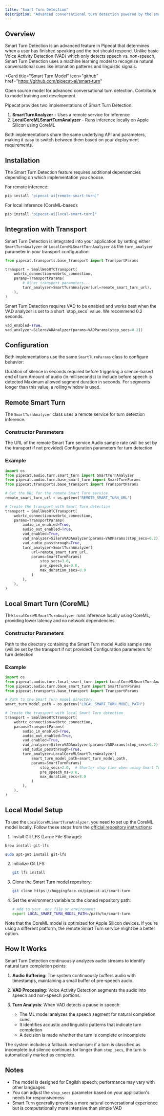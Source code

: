 ```yaml
---
title: "Smart Turn Detection"
description: "Advanced conversational turn detection powered by the smart-turn model"
---
```


## Overview

Smart Turn Detection is an advanced feature in Pipecat that determines when a user has finished speaking and the bot should respond. Unlike basic Voice Activity Detection (VAD) which only detects speech vs. non-speech, Smart Turn Detection uses a machine learning model to recognize natural conversational cues like intonation patterns and linguistic signals.

<Card
  title="Smart Turn Model"
  icon="github"
  href="https://github.com/pipecat-ai/smart-turn"
>
  Open source model for advanced conversational turn detection. Contribute to
  model training and development.
</Card>

Pipecat provides two implementations of Smart Turn Detection:

1. **SmartTurnAnalyzer** - Uses a remote service for inference
2. **LocalCoreMLSmartTurnAnalyzer** - Runs inference locally on Apple Silicon using CoreML

Both implementations share the same underlying API and parameters, making it easy to switch between them based on your deployment requirements.

## Installation

The Smart Turn Detection feature requires additional dependencies depending on which implementation you choose.

For remote inference:

```bash
pip install "pipecat-ai[remote-smart-turn]"
```

For local inference (CoreML-based):

```bash
pip install "pipecat-ai[local-smart-turn]"
```

## Integration with Transport

Smart Turn Detection is integrated into your application by setting either `SmartTurnAnalyzer` or `LocalCoreMLSmartTurnAnalyzer` as the `turn_analyzer` parameter in your transport configuration:

```python
from pipecat.transports.base_transport import TransportParams

transport = SmallWebRTCTransport(
    webrtc_connection=webrtc_connection,
    params=TransportParams(
        # Other transport parameters...
        turn_analyzer=SmartTurnAnalyzer(url=remote_smart_turn_url),
    ),
)
```

<Tip>
  Smart Turn Detection requires VAD to be enabled and works best when the VAD analyzer is set to a short `stop_secs` value. We recommend 0.2 seconds.

```python
vad_enabled=True,
vad_analyzer=SileroVADAnalyzer(params=VADParams(stop_secs=0.2))
```

</Tip>

## Configuration

Both implementations use the same `SmartTurnParams` class to configure behavior:

<ParamField path="stop_secs" type="float" default="3.0">
  Duration of silence in seconds required before triggering a silence-based end
  of turn
</ParamField>

<ParamField path="pre_speech_ms" type="float" default="0.0">
  Amount of audio (in milliseconds) to include before speech is detected
</ParamField>

<ParamField path="max_duration_secs" type="float" default="8.0">
  Maximum allowed segment duration in seconds. For segments longer than this
  value, a rolling window is used.
</ParamField>

## Remote Smart Turn

The `SmartTurnAnalyzer` class uses a remote service for turn detection inference.

### Constructor Parameters

<ParamField path="url" type="str" required>
  The URL of the remote Smart Turn service
</ParamField>

<ParamField path="sample_rate" type="Optional[int]" default="None">
  Audio sample rate (will be set by the transport if not provided)
</ParamField>

<ParamField path="params" type="SmartTurnParams" default="SmartTurnParams()">
  Configuration parameters for turn detection
</ParamField>

### Example

```python
import os
from pipecat.audio.turn.smart_turn import SmartTurnAnalyzer
from pipecat.audio.turn.base_smart_turn import SmartTurnParams
from pipecat.transports.base_transport import TransportParams

# Get the URL for the remote Smart Turn service
remote_smart_turn_url = os.getenv("REMOTE_SMART_TURN_URL")

# Create the transport with Smart Turn detection
transport = SmallWebRTCTransport(
    webrtc_connection=webrtc_connection,
    params=TransportParams(
        audio_in_enabled=True,
        audio_out_enabled=True,
        vad_enabled=True,
        vad_analyzer=SileroVADAnalyzer(params=VADParams(stop_secs=0.2)),
        vad_audio_passthrough=True,
        turn_analyzer=SmartTurnAnalyzer(
            url=remote_smart_turn_url,
            params=SmartTurnParams(
                stop_secs=3.0,
                pre_speech_ms=0.0,
                max_duration_secs=8.0
            )
        ),
    ),
)
```

## Local Smart Turn (CoreML)

The `LocalCoreMLSmartTurnAnalyzer` runs inference locally using CoreML, providing lower latency and no network dependencies.

### Constructor Parameters

<ParamField path="smart_turn_model_path" type="str" required>
  Path to the directory containing the Smart Turn model
</ParamField>

<ParamField path="sample_rate" type="Optional[int]" default="None">
  Audio sample rate (will be set by the transport if not provided)
</ParamField>

<ParamField path="params" type="SmartTurnParams" default="SmartTurnParams()">
  Configuration parameters for turn detection
</ParamField>

### Example

```python
import os
from pipecat.audio.turn.local_smart_turn import LocalCoreMLSmartTurnAnalyzer
from pipecat.audio.turn.base_smart_turn import SmartTurnParams
from pipecat.transports.base_transport import TransportParams

# Path to the Smart Turn model directory
smart_turn_model_path = os.getenv("LOCAL_SMART_TURN_MODEL_PATH")

# Create the transport with local Smart Turn detection
transport = SmallWebRTCTransport(
    webrtc_connection=webrtc_connection,
    params=TransportParams(
        audio_in_enabled=True,
        audio_out_enabled=True,
        vad_enabled=True,
        vad_analyzer=SileroVADAnalyzer(params=VADParams(stop_secs=0.2)),
        vad_audio_passthrough=True,
        turn_analyzer=LocalCoreMLSmartTurnAnalyzer(
            smart_turn_model_path=smart_turn_model_path,
            params=SmartTurnParams(
                stop_secs=2.0,  # Shorter stop time when using Smart Turn
                pre_speech_ms=0.0,
                max_duration_secs=8.0
            )
        ),
    ),
)
```

## Local Model Setup

To use the `LocalCoreMLSmartTurnAnalyzer`, you need to set up the CoreML model locally. Follow these steps from the [official repository instructions](https://github.com/pipecat-ai/smart-turn/blob/main/coreml/README.md):

1. Install Git LFS (Large File Storage):

<CodeGroup>
  <CodeBlock title="macOS">

```bash
brew install git-lfs
```

  </CodeBlock>
  
  <CodeBlock title="Ubuntu/Debian">
  
  ```bash
  sudo apt-get install git-lfs
  ```

  </CodeBlock>
</CodeGroup>

2. Initialize Git LFS

   ```bash
   git lfs install
   ```

3. Clone the Smart Turn model repository:

   ```bash
   git clone https://huggingface.co/pipecat-ai/smart-turn
   ```

4. Set the environment variable to the cloned repository path:

   ```bash
   # Add to your .env file or environment
   export LOCAL_SMART_TURN_MODEL_PATH=/path/to/smart-turn
   ```

Note that the CoreML model is optimized for Apple Silicon devices. If you're using a different platform, the remote Smart Turn service might be a better option.

## How It Works

Smart Turn Detection continuously analyzes audio streams to identify natural turn completion points:

1. **Audio Buffering**: The system continuously buffers audio with timestamps, maintaining a small buffer of pre-speech audio.

2. **VAD Processing**: Voice Activity Detection segments the audio into speech and non-speech portions.

3. **Turn Analysis**: When VAD detects a pause in speech:
   - The ML model analyzes the speech segment for natural completion cues
   - It identifies acoustic and linguistic patterns that indicate turn completion
   - A decision is made whether the turn is complete or incomplete

The system includes a fallback mechanism: if a turn is classified as incomplete but silence continues for longer than `stop_secs`, the turn is automatically marked as complete.

## Notes

- The model is designed for English speech; performance may vary with other languages
- You can adjust the `stop_secs` parameter based on your application's needs for responsiveness
- Smart Turn generally provides a more natural conversational experience but is computationally more intensive than simple VAD
